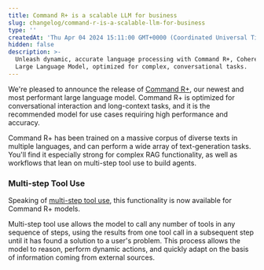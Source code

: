 ```yaml
---
title: Command R+ is a scalable LLM for business
slug: changelog/command-r-is-a-scalable-llm-for-business
type: ''
createdAt: 'Thu Apr 04 2024 15:11:00 GMT+0000 (Coordinated Universal Time)'
hidden: false
description: >-
  Unleash dynamic, accurate language processing with Command R+, Cohere's newest
  Large Language Model, optimized for complex, conversational tasks.
---
```

We're pleased to announce the release of [Command R+](/docs/command-r-plus), our newest and most performant large language model. Command R+ is optimized for conversational interaction and long-context tasks, and it is the recommended model for use cases requiring high performance and accuracy.

Command R+ has been trained on a massive corpus of diverse texts in multiple languages, and can perform a wide array of text-generation tasks. You'll find it especially strong for complex RAG functionality, as well as workflows that lean on multi-step tool use to build agents. 

### Multi-step Tool Use

Speaking of [multi-step tool use](/docs/multi-step-tool-use), this functionality is now available for Command R+ models.

Multi-step tool use allows the model to call any number of tools in any sequence of steps, using the results from one tool call in a subsequent step until it has found a solution to a user's problem. This process allows the model to reason, perform dynamic actions, and quickly adapt on the basis of information coming from external sources.
